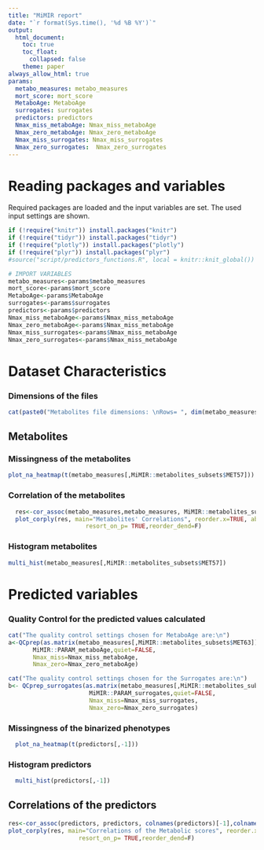 ```yaml
---
title: "MiMIR report"
date: "`r format(Sys.time(), '%d %B %Y')`"
output:
  html_document:
    toc: true
    toc_float:
      collapsed: false
    theme: paper
always_allow_html: true
params:
  metabo_measures: metabo_measures
  mort_score: mort_score
  MetaboAge: MetaboAge
  surrogates: surrogates
  predictors: predictors
  Nmax_miss_metaboAge: Nmax_miss_metaboAge
  Nmax_zero_metaboAge: Nmax_zero_metaboAge
  Nmax_miss_surrogates: Nmax_miss_surrogates
  Nmax_zero_surrogates:  Nmax_zero_surrogates
---
```


# Reading packages and variables
Required packages are loaded and the input variables are set. The used input settings are shown.

```r
if (!require("knitr")) install.packages("knitr")
if (!require("tidyr")) install.packages("tidyr")
if (!require("plotly")) install.packages("plotly")
if (!require("plyr")) install.packages("plyr")
#source("script/predictors_functions.R", local = knitr::knit_global())
```

```r
# IMPORT VARIABLES
metabo_measures<-params$metabo_measures
mort_score<-params$mort_score
MetaboAge<-params$MetaboAge
surrogates<-params$surrogates
predictors<-params$predictors
Nmax_miss_metaboAge<-params$Nmax_miss_metaboAge
Nmax_zero_metaboAge<-params$Nmax_miss_metaboAge
Nmax_miss_surrogates<-params$Nmax_miss_metaboAge
Nmax_zero_surrogates<-params$Nmax_miss_metaboAge
```

# Dataset Characteristics
### Dimensions of the files
```r
cat(paste0("Metabolites file dimensions: \nRows= ", dim(metabo_measures)[1], ", Columns= ", dim(metabo_measures)[2]),"\nAll the necessary metabolites were found available!")
```

## Metabolites
### Missingness of the metabolites
```r
plot_na_heatmap(t(metabo_measures[,MiMIR::metabolites_subsets$MET57]))
```

### Correlation of the metabolites 
```r
  res<-cor_assoc(metabo_measures,metabo_measures, MiMIR::metabolites_subsets$MET57, MiMIR::metabolites_subsets$MET57)
  plot_corply(res, main="Metabolites' Correlations", reorder.x=TRUE, abs=F, 
                      resort_on_p= TRUE,reorder_dend=F)
```

### Histogram metabolites
```r
multi_hist(metabo_measures[,MiMIR::metabolites_subsets$MET57])
```

# Predicted variables
### Quality Control for the predicted values calculated
```r
cat("The quality control settings chosen for MetaboAge are:\n")
a<-QCprep(as.matrix(metabo_measures[,MiMIR::metabolites_subsets$MET63]),
       MiMIR::PARAM_metaboAge,quiet=FALSE,
       Nmax_miss=Nmax_miss_metaboAge,
       Nmax_zero=Nmax_zero_metaboAge)

cat("The quality control settings chosen for the Surrogates are:\n")
b<- QCprep_surrogates(as.matrix(metabo_measures[,MiMIR::metabolites_subsets$MET63]),
                       MiMIR::PARAM_surrogates,quiet=FALSE,
                       Nmax_miss=Nmax_miss_surrogates,
                       Nmax_zero=Nmax_zero_surrogates)

```

### Missingness of the binarized phenotypes
```r
  plot_na_heatmap(t(predictors[,-1]))
```

### Histogram predictors
```r
  multi_hist(predictors[,-1])
```

## Correlations of the predictors
```r
res<-cor_assoc(predictors, predictors, colnames(predictors)[-1],colnames(predictors)[-1])
plot_corply(res, main="Correlations of the Metabolic scores", reorder.x=TRUE, abs=F,
                    resort_on_p= TRUE,reorder_dend=F)
```
